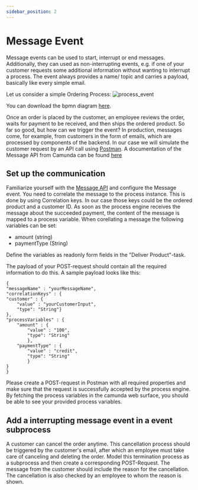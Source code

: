 ```yaml
---
sidebar_position: 2
---
```


# Message Event
Message events can be used to start, interrupt or end messages. Additionally, they can used as non-interrupting events, e.g. if one of your customer requests some additional information without wanting to interrupt a process. The event always provides a name/ topic and carries a payload, basically like every simple email.

Let us consider a simple Ordering Process:
![process_event](/assets/docs/events/message-event/process-message-event.png)

You can download the bpmn diagram <a target="_blank" href="/assets/docs/events/message-event/process-message-event.bpmn" download="message-event-process.bpmn">here</a>.

Once an order is placed by the customer, an employee reviews the order, waits for payment to be received, and then ships the ordered product.
So far so good, but how can we trigger the event? In production, messages come, for example, from customers in the form of emails, which are processed by components of the backend. In our case we will simulate the customer request by an API call using [Postman](https://www.postman.com/downloads/). A documentation of the Message API from Camunda can be found [here](https://docs.camunda.org/manual/7.15/reference/rest/message/post-message/)

## Set up the communication
Familiarize yourself with the [Message API](https://docs.camunda.org/manual/7.15/reference/rest/message/post-message/) and configure the Message event. You need to correlate the message to the process instance. This is done by using Correlation keys. In our case those keys could be the ordered product and a customer ID.
As soon as the process engine receives the message about the succeeded payment, the content of the message is mapped to a process variable. When corellating a message the following variables can be set:
- amount (string)
- paymentType (String)

Define the variables as readonly form fields in the "Deliver Product"-task.

The payload of your POST-request should contain all the required information to do this. A sample payload looks like this:
```
{
"messageName" : "yourMessageName",
"correlationKeys" : {
"customer" : {
    "value" : "yourCustomerInput",
    "type": "String"}
},
"processVariables" : {
    "amount" : {
        "value" : "100",
        "type": "String"
        },
    "paymentType" : {
        "value" : "credit",
        "type": "String"
        }
}
}
```

Please create a POST-request in Postman with all required properties and make sure that the request is successfully accepted by the process engine. By fetching the process variables in the camunda web surface, you should be able to see your provided process variables.


## Add a interrupting message event in a event subprocess
A customer can cancel the order anytime. This cancellation process should be triggered by the customer's email, after which an employee must take care of canceling and deleting the order. Model this termination process as a subprocess and then create a corresponding POST-Request. The message from the customer should include the reason for the cancellation. The cancellation is also checked by an employee to whom the reason is shown.